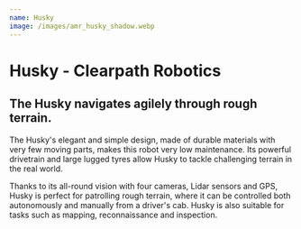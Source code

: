 ```yaml
---
name: Husky
image: /images/amr_husky_shadow.webp
---
```

# Husky - Clearpath Robotics

## The Husky navigates agilely through rough terrain.

The Husky's elegant and simple design, made of durable materials with very few moving parts, makes this robot very low maintenance. Its powerful drivetrain and large lugged tyres allow Husky to tackle challenging terrain in the real world.

Thanks to its all-round vision with four cameras, Lidar sensors and GPS, Husky is perfect for patrolling rough terrain, where it can be controlled both autonomously and manually from a driver's cab. Husky is also suitable for tasks such as mapping, reconnaissance and inspection.